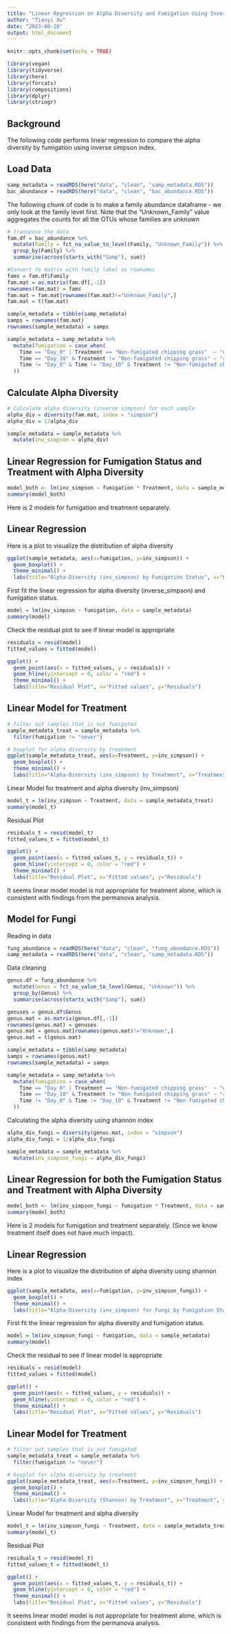```yaml
---
title: "Linear Regression on Alpha Diversity and Fumigation Using Inverse Simpson Index"
author: "Tianyi Xu"
date: "2023-08-20"
output: html_document
---
```


```r
knitr::opts_chunk$set(echo = TRUE)

library(vegan)
library(tidyverse)
library(here)
library(forcats)
library(compositions)
library(dplyr)
library(stringr)
```

## Background

The following code performs linear regression to compare the alpha diversity by fumigation using inverse simpson index.

## Load Data

```r
samp_metadata = readRDS(here("data", "clean", "samp_metadata.RDS"))
bac_abundance = readRDS(here("data", "clean", "bac_abundance.RDS"))
```

The following chunk of code is to make a family abundance dataframe - we only look at the family level first.
Note that the "Unknown_Family" value aggregates the counts for all the OTUs whose families are unknown
```r
# transpose the data
fam.df = bac_abundance %>% 
  mutate(Family = fct_na_value_to_level(Family, "Unknown_Family")) %>% #Missing values included in Unknown_Family level
  group_by(Family) %>%
  summarise(across(starts_with("Samp"), sum))  

#Convert to matrix with family label as rownames 
fams = fam.df$Family
fam.mat = as.matrix(fam.df[,-1])
rownames(fam.mat) = fams
fam.mat = fam.mat[rownames(fam.mat)!="Unknown_Family",]
fam.mat = t(fam.mat)
```


```r
sample_metadata = tibble(samp_metadata)
samps = rownames(fam.mat)
rownames(sample_metadata) = samps

sample_metadata = samp_metadata %>%
  mutate(fumigation = case_when(
    Time == "Day_0" | Treatment == "Non-fumigated chipping grass"  ~ "never",
    Time == "Day_10" & Treatment != "Non-fumigated chipping grass" ~ "recent",
    Time != "Day_0" & Time != "Day_10" & Treatment != "Non-fumigated chipping grass" ~ "past"
  ))
```

## Calculate Alpha Diversity

```r
# Calculate alpha diversity (inverse simpson) for each sample
alpha_div = diversity(fam.mat, index = "simpson")
alpha_div = 1/alpha_div

sample_metadata = sample_metadata %>%
  mutate(inv_simpson = alpha_div)
```


## Linear Regression for Fumigation Status and Treatment with Alpha Diversity

```r
model_both <- lm(inv_simpson ~ fumigation * Treatment, data = sample_metadata)
summary(model_both)
```


Here is 2 models for fumigation and treatment separately. 

## Linear Regression

Here is a plot to visualize the distribution of alpha diversity

```r
ggplot(sample_metadata, aes(x=fumigation, y=inv_simpson)) +
  geom_boxplot() +
  theme_minimal() +
  labs(title="Alpha-Diversity (inv_simpson) by Fumigation Status", x="Fumigation Status", y="Alpha-Diversity (inv_simpson)")

```

First fit the linear regression for alpha diversity (inverse_simpson) and fumigation status.

```r
model = lm(inv_simpson ~ fumigation, data = sample_metadata)
summary(model)
```

Check the residual plot to see if linear model is appropriate

```r
residuals = resid(model)
fitted_values = fitted(model)

ggplot() +
  geom_point(aes(x = fitted_values, y = residuals)) +
  geom_hline(yintercept = 0, color = "red") +
  theme_minimal() +
  labs(title="Residual Plot", x="Fitted values", y="Residuals")
```

## Linear Model for Treatment

```r
# filter out samples that is not fumigated
sample_metadata_treat = sample_metadata %>%
  filter(fumigation != "never")

# boxplot for alpha diversity by treatment
ggplot(sample_metadata_treat, aes(x=Treatment, y=inv_simpson)) +
  geom_boxplot() +
  theme_minimal() +
  labs(title="Alpha-Diversity (inv_simpson) by Treatment", x="Treatment", y="Alpha-Diversity (inv_simpson)")
```

Linear Model for treatment and alpha diversity (inv_simpson)
```r
model_t = lm(inv_simpson ~ Treatment, data = sample_metadata_treat)
summary(model_t)
```

Residual Plot

```r
residuals_t = resid(model_t)
fitted_values_t = fitted(model_t)

ggplot() +
  geom_point(aes(x = fitted_values_t, y = residuals_t)) +
  geom_hline(yintercept = 0, color = "red") +
  theme_minimal() +
  labs(title="Residual Plot", x="Fitted values", y="Residuals")
```


It seems linear model model is not appropriate for treatment alone, which is consistent with findings from the permanova analysis.



## Model for Fungi 

Reading in data
```r
fung_abundance = readRDS(here("data", "clean", "fung_abundance.RDS"))
samp_metadata = readRDS(here("data", "clean", "samp_metadata.RDS"))
```

Data cleaning
```r
genus.df = fung_abundance %>% 
  mutate(Genus = fct_na_value_to_level(Genus, "Unknown")) %>%
  group_by(Genus) %>%
  summarise(across(starts_with("Samp"), sum)) 

genuses = genus.df$Genus
genus.mat = as.matrix(genus.df[,-1])
rownames(genus.mat) = genuses
genus.mat = genus.mat[rownames(genus.mat)!="Unknown",]
genus.mat = t(genus.mat)

sample_metadata = tibble(samp_metadata)
samps = rownames(genus.mat)
rownames(sample_metadata) = samps

sample_metadata = samp_metadata %>%
  mutate(fumigation = case_when(
    Time == "Day_0" | Treatment == "Non-fumigated chipping grass"  ~ "never",
    Time == "Day_10" & Treatment != "Non-fumigated chipping grass" ~ "recent",
    Time != "Day_0" & Time != "Day_10" & Treatment != "Non-fumigated chipping grass" ~ "past"
  ))
```

Calculating the alpha diversity using shannon index

```r
alpha_div_fungi = diversity(genus.mat, index = "simpson")
alpha_div_fungi = 1/alpha_div_fungi

sample_metadata = sample_metadata %>%
  mutate(inv_simpson_fungi = alpha_div_fungi)
```


## Linear Regression for both the Fumigation Status and Treatment with Alpha Diversity

```r
model_both <- lm(inv_simpson_fungi ~ fumigation * Treatment, data = sample_metadata)
summary(model_both)
```

Here is 2 models for fumigation and treatment separately. (Since we know treatment itself does not have much impact).

## Linear Regression

Here is a plot to visualize the distribution of alpha diversity using shannon index

```r
ggplot(sample_metadata, aes(x=fumigation, y=inv_simpson_fungi)) +
  geom_boxplot() +
  theme_minimal() +
  labs(title="Alpha-Diversity (inv_simpson) for Fungi by Fumigation Status", x="Fumigation Status", y="Alpha-Diversity (inv_simpson)")

```


First fit the linear regression for alpha diversity and fumigation status.

```r
model = lm(inv_simpson_fungi ~ fumigation, data = sample_metadata)
summary(model)
```

Check the residual to see if linear model is appropriate
```r
residuals = resid(model)
fitted_values = fitted(model)

ggplot() +
  geom_point(aes(x = fitted_values, y = residuals)) +
  geom_hline(yintercept = 0, color = "red") +
  theme_minimal() +
  labs(title="Residual Plot", x="Fitted values", y="Residuals")
```

## Linear Model for Treatment

```r
# filter out samples that is not fumigated
sample_metadata_treat = sample_metadata %>%
  filter(fumigation != "never")

# boxplot for alpha diversity by treatment
ggplot(sample_metadata_treat, aes(x=Treatment, y=inv_simpson_fungi)) +
  geom_boxplot() +
  theme_minimal() +
  labs(title="Alpha-Diversity (Shannon) by Treatment", x="Treatment", y="Alpha-Diversity (Shannon)")
```

Linear Model for treatment and alpha diversity

```r
model_t = lm(inv_simpson_fungi ~ Treatment, data = sample_metadata_treat)
summary(model_t)
```

Residual Plot

```r
residuals_t = resid(model_t)
fitted_values_t = fitted(model_t)

ggplot() +
  geom_point(aes(x = fitted_values_t, y = residuals_t)) +
  geom_hline(yintercept = 0, color = "red") +
  theme_minimal() +
  labs(title="Residual Plot", x="Fitted values", y="Residuals")
```

It seems linear model model is not appropriate for treatment alone, which is consistent with findings from the permanova analysis.


